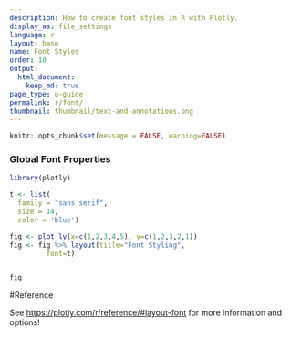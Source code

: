 ```yaml
---
description: How to create font styles in R with Plotly.
display_as: file_settings
language: r
layout: base
name: Font Styles
order: 10
output:
  html_document:
    keep_md: true
page_type: u-guide
permalink: r/font/
thumbnail: thumbnail/text-and-annotations.png
---
```


```r
knitr::opts_chunk$set(message = FALSE, warning=FALSE)
```
### Global Font Properties

```r
library(plotly)

t <- list(
  family = "sans serif",
  size = 14,
  color = 'blue')

fig <- plot_ly(x=c(1,2,3,4,5), y=c(1,2,3,2,1))
fig <- fig %>% layout(title="Font Styling",
         font=t)


fig
```

#Reference

See [https://plotly.com/r/reference/#layout-font](https://plotly.com/r/reference/#layout-font) for more information and options!